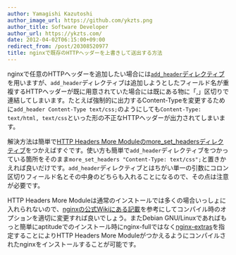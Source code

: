 ```yaml
---
author: Yamagishi Kazutoshi
author_image_url: https://github.com/ykzts.png
author_title: Software Developer
author_url: https://ykzts.com/
date: 2012-04-02T06:15:00+09:00
redirect_from: /post/20308520977
title: nginxで既存のHTTPヘッダーを上書きして送出する方法
---
```


nginxで任意のHTTPヘッダーを追加したい場合には[`add_header`ディレクティブ](http://wiki.nginx.org/HttpHeadersModule#add_header)を用いますが、`add_header`ディレクティブは追加しようとしたフィールド名が重複するHTTPヘッダーが既に用意されていた場合には既にある物に「,」区切りで連結してしまいます。たとえば強制的に出力するContent-Typeを変更するために`add_header Content-Type text/css;`のようにしても`Content-Type: text/html, text/css`といった形の不正なHTTPヘッダーが出力されてしまいます。

<!--truncate-->

解決方法は簡単で[HTTP Headers More Moduleのmore_set_headersディレクティブ](http://wiki.nginx.org/HttpHeadersMoreModule#more_set_headers)をつかえばすぐです。使い方も簡単で`add_header`ディレクティブをつかっている箇所をそのまま`more_set_headers "Content-Type: text/css";`と置きかえれば良いだけです。`add_header`ディレクティブとはちがい単一の引数にコロン区切りフィールド名とその中身のどちらも入れることになるので、その点は注意が必要です。

HTTP Headers More Moduleは通常のインストールでは多くの場合いっしょに入れられないので、[nginxの公式Wikiにある記載](http://wiki.nginx.org/HttpHeadersMoreModule#Installation)を参考にしてコンパイル時のオプションを適切に変更すれば良いでしょう。またDebian GNU/Linuxであればもっと簡単にaptitudeでのインストール時にnginx-fullではなく[nginx-extras](http://packages.debian.org/nginx-extras)を指定することによりHTTP Headers More Moduleがつかえるようにコンパイルされたnginxをインストールすることが可能です。
